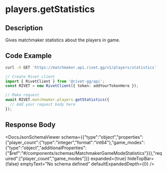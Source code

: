 

# players.getStatistics

## Description

Gives matchmaker statistics about the players in game.


## Code Example

<CodeGroup title='Request' tag='GET' label='https://matchmaker.api.rivet.gg/v1/players/statistics'>

```bash {{ title: 'cURL' }}
curl -X GET 'https://matchmaker.api.rivet.gg/v1/players/statistics'
```

```ts
// Create Rivet client
import { RivetClient } from '@rivet-gg/api';
const RIVET = new RivetClient({ token: addYourTokenHere });

// Make request
await RIVET.matchmaker.players.getStatistics({
  // Add your request body here
});
```

</CodeGroup>


## Response Body

<DocsJsonSchemaViewer
  schema={{"type":"object","properties":{"player_count":{"type":"integer","format":"int64"},"game_modes":{"type":"object","additionalProperties":{"$ref":"#/components/schemas/MatchmakerGameModeStatistics"}}},"required":["player_count","game_modes"]}}
  expanded={true}
  hideTopBar={false}
  emptyText="No schema defined"
  defaultExpandedDepth={0}
/>

